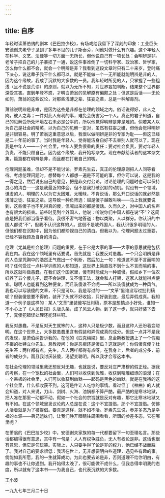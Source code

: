 ```yaml
---
---
---
```

title: 自序
---

年轻时读萧伯纳的剧本《巴巴拉少校》，有场戏给我留下了深刻的印象：工业巨头安德谢夫老爷子见到了多年不见的儿子斯泰芬，问他对做什么有兴趣。这个年轻人在科学、文艺、法律等一切方面一无所长，但他说自己有一项长处：会明辨是非。老爷子把自己的儿子暴损了一通，说这件事难倒了一切科学家、政治家、哲学家，怎么你什么都不会，就会一个明辨是非？我看到这段文章时只有二十来岁，登时痛下决心，说这辈子我干什么都可以，就是不能做一个一无所能就能明辨是非的人。因为这个缘故，我成了沉默的大多数的一员。我年轻时所见的人，只掌握了一些粗浅（且不说是荒谬）的原则，就以为无所不知，对世界妄加判断，结果整个世界都深受其害。直到年登不惑，才明白萧翁的见解原有偏颇之处；但这是后话——无论如何，萧翁的这些议论，对那些浅薄之辈、狂妄之辈，总是一种解毒剂。

萧翁说明辨是非难，是因为这些是非都在伦理的领域之内。俗话说得好，此人之肉，彼人之毒；一件对此人有利的事，难免会伤害另一个人。真正的君子知道，自己的见解受所处环境左右未必是公平的，所以他觉得明辨是非是难的。倘若某人以为自己是社会的精英，以为自己的见解一定对，虽然有狂妄之嫌，但他会觉得明辨是非很容易。明了萧翁这重意思以后，我很以做明辨是非的专家为耻——但这已经是二十年前的事了。当时我是年轻人，觉得能洁身自好不去害别人就可以了。现在我是中年人——一个社会里，中年人要负很重的责任：要对社会负责，要对年轻人负责，不能只顾自己。因为这个缘故，我开始写杂文。现在奉献给读者的这本杂文集，篇篇都在明辨是非，而且都在打我自己的嘴。

伦理问题虽难，但却不是不能讨论。罗素先生云，真正的伦理原则把人人同等看待。考虑伦理问题时，想替每个人都想一遍是不可能的事，但你可以说，这是我的一得之见，然后说出自己的意见，把是非交付公论。讨论伦理的问题时也可以保持良心的清白——这是我最近的体会，但不是我打破沉默的动机。假设有一个领域，谦虚的人、明理的人以为它太困难、太暧昧，不肯说话，那么开口说话的就必然是浅薄之徒、狂妄之辈。这导致一种负筛选：越是傻子越敢叫唤——马上我就要说到，这些傻子也不见得真的傻，但喊出来的都是傻话。久而久之，对中国人的名声也有很大的损害。前些时见到个外国人，他说：听说你们中国人都在说“不”？这简直是把我们都当傻子看待。我很不客气地答道：物以类聚，人以群分。你认识的中国人都说“不”，但我不认识这样的人。这倒不是唬外国人，我认识很多明理的人，但他们都在沉默中，因为他们都珍视自己的清白。但我以为，伦理问题太过重要，已经不容我顾及自身的清白。

伦理（尤其是社会伦理）问题的重要，在于它是大家的事——大家的意思就是包括我在内。我在这个领域里有话要说，首先就是：我要反对愚蠢。一个只会明辨是非的人总是凭胸中的浩然正气做出一个判断，然后加上一句：难道这不是不言而喻的吗？任何受过一点科学训练的人都知道，这世界上简直找不到什么不言而喻的事，所以这就叫做愚蠢。在我们这个国家里，傻有时能成为一种威慑。假如乡下一位农妇养了五个傻儿子，既不会讲理，又不懂王法，就会和人打架，这家人就能得点便宜。聪明人也能看到这种便宜，而且装傻谁不会呢——所以装傻就成为一种风气。我也可以写装傻的文章，不只是可以，我是写过的——“文革”里谁没写过批判稿呢？但装傻是要不得的，装开了头就不好收拾，只好装到底，最后弄假成真。我知道一个例子是这样的：某人“文革”里装傻写批判稿，原本是想搞点小好处，谁知一不小心上了《人民日报》头版头条，成了风云人物。到了这一步，就只好装下去了，真傻犯错误处理还能轻些呀。

我反对愚蠢，不是反对天生就笨的人，这种人只是极少数，而且这种人还盼着变聪明。在这个世界上，大多数愚蠢里含有假装和弄假成真的成分。但这一点并不是我的发现，是萧伯纳告诉我的。在他的《匹克梅梁》里，息金斯教授遇上了一个假痴不癫的杜特立尔先生。息教授问：你是恶棍还是傻瓜？这就是问：你假傻真傻？杜先生答：两样都有点，先生，凡人两样都得有点呀。在我身上，后者的成分多，前者的成分少。而且我讨厌装傻，渴望变聪明。所以我才会写这本书。

在社会伦理的领域里我还想反对无趣，也就是说，要反对庄严肃穆的假正经。据我的考察，在一个宽松的社会里，人们可以收获到优雅，收获到精雕细琢的浪漫；在一个呆板的社会里，人们可以收获到幽默——起码是黑色的幽默。就是在我待的这个社会里，什么都收获不到，这可是件让人吃惊的事情。看过但丁《神曲》的人就会知道，对人来说，刀山、剑树、火海、油锅都不算严酷，最严酷的是寒冰地狱，把人冻在那里一动都不动。假如一个社会的宗旨就是反对有趣，那它比寒冰地狱又有不如。在这个领域里发议论的人总是在说：这个不宜提倡，那个不宜提倡。仿佛人活着就是为了被提倡。要真是这样，就不如不活。罗素先生说，参差多态乃是幸福的本源——弟兄姐妹们，让我们睁开眼睛往周围看看，所谓的参差多态，它在哪里呢？

在萧翁的《巴巴拉少校》中，安德谢夫家族的每一代都要留下一句至理名言。那些话都编得很有意思，其中有一句是：人人有权争胜负，无人有权论是非。这话也很有意思，但它是句玩笑。实际上，人只要争得了论是非的权力，他已经不战而胜了。我对自己的要求很低：我活在世上，无非想要明白些道理，遇见些有趣的事。倘能如我所愿，我的一生就算成功。为此也要去论是非，否则道理不给你明白，有趣的事也不让你遇到。我开始得太晚了，很可能做不成什么，但我总得申明我的态度，所以就有了这本书——为我自己，也代表沉默的大多数。

王小波

一九九七年三月二十日